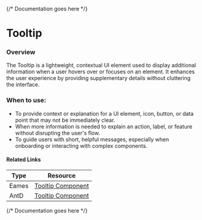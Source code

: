 

<Meta of={TooltipStories} />

{/* Documentation goes here */}

# Tooltip

### Overview
The Tooltip is a lightweight, contextual UI element used to display additional information when a user hovers over or focuses on an element. It enhances the user experience by providing supplementary details without cluttering the interface.

### When to use:
- To provide context or explanation for a UI element, icon, button, or data point that may not be immediately clear.
- When more information is needed to explain an action, label, or feature without disrupting the user's flow.
- To guide users with short, helpful messages, especially when onboarding or interacting with complex components.

#### Related Links
| Type   | Resource |
| ------ | -------- |
| Eames  | [Tooltip Component](https://www.figma.com/design/veXnmignQnJz8StIq10VJ5/Eames-2.0---Foundations-%26-Components?node-id=413-13162&t=5iHsAw2QyK8Lx8zt-4) |
| AntD | [Tooltip Component](https://ant.design/components/tooltip) |

{/* Documentation goes here */}

<Canvas meta={TooltipStories.default} />
